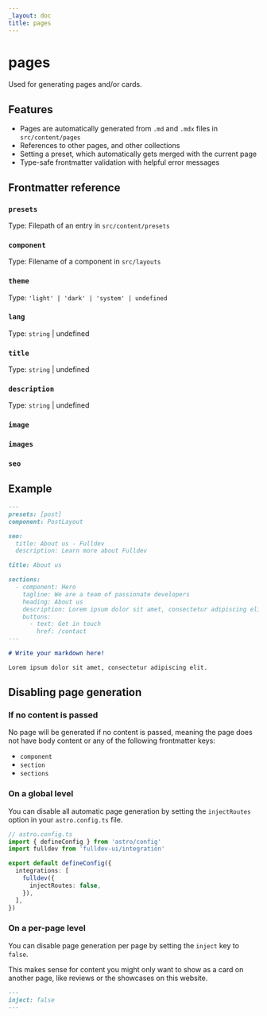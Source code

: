 ```yaml
---
_layout: doc
title: pages
---
```


# pages

Used for generating pages and/or cards.

## Features

- Pages are automatically generated from `.md` and `.mdx` files in `src/content/pages`
- References to other pages, and other collections
- Setting a preset, which automatically gets merged with the current page
- Type-safe frontmatter validation with helpful error messages

## Frontmatter reference


<Props schema="pageSchema" />

### `presets`

Type: Filepath of an entry in `src/content/presets`

### `component`

Type: Filename of a component in `src/layouts`

### `theme`

Type: `'light' | 'dark' | 'system' | undefined`

### `lang`

Type: `string` | undefined

### `title`

Type: `string` | undefined

### `description`

Type: `string` | undefined

### `image`

### `images`

### `seo`

## Example

```md
---
presets: [post]
component: PostLayout

seo:
  title: About us - Fulldev
  description: Learn more about Fulldev

title: About us

sections:
  - component: Hero
    tagline: We are a team of passionate developers
    heading: About us
    description: Lorem ipsum dolor sit amet, consectetur adipiscing elit.
    buttons:
      - text: Get in touch
        href: /contact
---

# Write your markdown here!

Lorem ipsum dolor sit amet, consectetur adipiscing elit.
```

## Disabling page generation

### If no content is passed

No page will be generated if no content is passed, meaning the page does not have body content or any of the following frontmatter keys:

- `component`
- `section`
- `sections`

### On a global level

You can disable all automatic page generation by setting the `injectRoutes` option in your `astro.config.ts` file.

```ts
// astro.config.ts
import { defineConfig } from 'astro/config'
import fulldev from 'fulldev-ui/integration'

export default defineConfig({
  integrations: [
    fulldev({
      injectRoutes: false,
    }),
  ],
})
```

### On a per-page level

You can disable page generation per page by setting the `inject` key to `false`.

This makes sense for content you might only want to show as a card on another page, like reviews or the showcases on this website.

```md
---
inject: false
---
```
